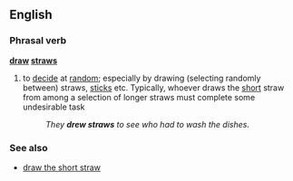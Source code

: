 ==English==
===Phrasal verb===
'''[[draw]] [[straws]]'''
# to [[decide]] at [[random]]; especially by drawing (selecting randomly between) straws, [[stick]]s etc.  Typically, whoever draws the [[short]] straw from among a selection of longer straws must complete some undesirable task
#:''They '''drew straws''' to see who had to wash the dishes.''

===See also===
*[[draw the short straw]]